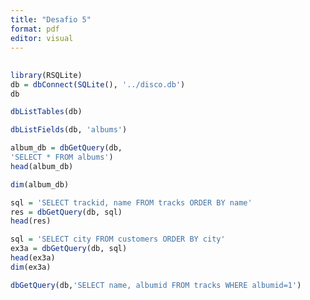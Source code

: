 ---
title: "Desafio 5"
format: pdf
editor: visual
---

## 

```{r}
library(RSQLite)
db = dbConnect(SQLite(), '../disco.db')
db
```

```{r}
dbListTables(db)
```

```{r}
dbListFields(db, 'albums')
```

```{r}
album_db = dbGetQuery(db,
'SELECT * FROM albums')
head(album_db)

```

```{r}
dim(album_db)
```

```{r}
sql = 'SELECT trackid, name FROM tracks ORDER BY name'
res = dbGetQuery(db, sql)
head(res)
```

```{r}
sql = 'SELECT city FROM customers ORDER BY city'
ex3a = dbGetQuery(db, sql)
head(ex3a)
dim(ex3a)
```

```{r}
dbGetQuery(db,'SELECT name, albumid FROM tracks WHERE albumid=1')
```
